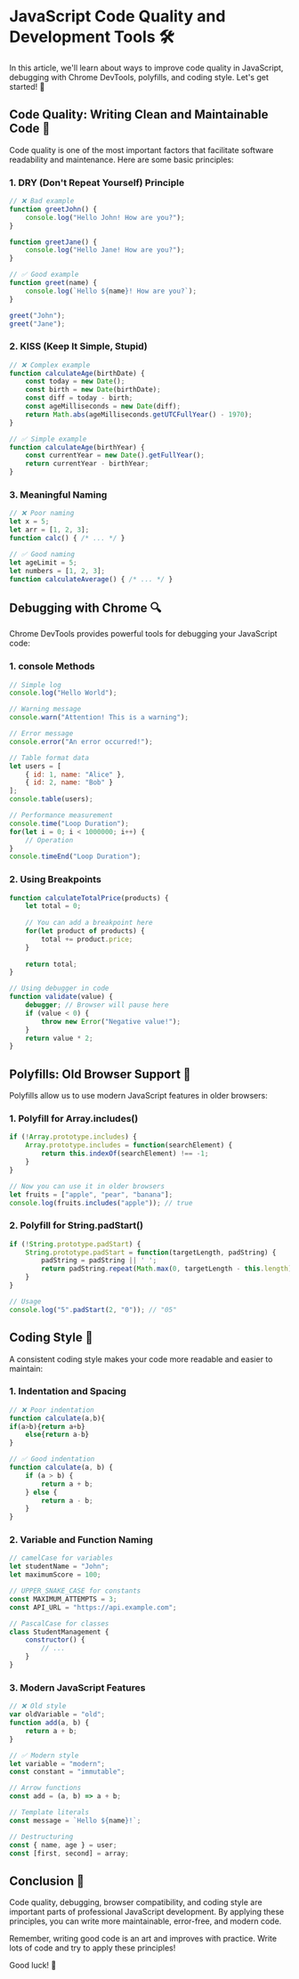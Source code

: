 # JavaScript Code Quality and Development Tools 🛠️

In this article, we'll learn about ways to improve code quality in JavaScript, debugging with Chrome DevTools, polyfills, and coding style. Let's get started! 👋

## Code Quality: Writing Clean and Maintainable Code 📝

Code quality is one of the most important factors that facilitate software readability and maintenance. Here are some basic principles:

### 1. DRY (Don't Repeat Yourself) Principle

```javascript
// ❌ Bad example
function greetJohn() {
    console.log("Hello John! How are you?");
}

function greetJane() {
    console.log("Hello Jane! How are you?");
}

// ✅ Good example
function greet(name) {
    console.log(`Hello ${name}! How are you?`);
}

greet("John");
greet("Jane");
```

### 2. KISS (Keep It Simple, Stupid)

```javascript
// ❌ Complex example
function calculateAge(birthDate) {
    const today = new Date();
    const birth = new Date(birthDate);
    const diff = today - birth;
    const ageMilliseconds = new Date(diff);
    return Math.abs(ageMilliseconds.getUTCFullYear() - 1970);
}

// ✅ Simple example
function calculateAge(birthYear) {
    const currentYear = new Date().getFullYear();
    return currentYear - birthYear;
}
```

### 3. Meaningful Naming

```javascript
// ❌ Poor naming
let x = 5;
let arr = [1, 2, 3];
function calc() { /* ... */ }

// ✅ Good naming
let ageLimit = 5;
let numbers = [1, 2, 3];
function calculateAverage() { /* ... */ }
```

## Debugging with Chrome 🔍

Chrome DevTools provides powerful tools for debugging your JavaScript code:

### 1. console Methods

```javascript
// Simple log
console.log("Hello World");

// Warning message
console.warn("Attention! This is a warning");

// Error message
console.error("An error occurred!");

// Table format data
let users = [
    { id: 1, name: "Alice" },
    { id: 2, name: "Bob" }
];
console.table(users);

// Performance measurement
console.time("Loop Duration");
for(let i = 0; i < 1000000; i++) {
    // Operation
}
console.timeEnd("Loop Duration");
```

### 2. Using Breakpoints

```javascript
function calculateTotalPrice(products) {
    let total = 0;
    
    // You can add a breakpoint here
    for(let product of products) {
        total += product.price;
    }
    
    return total;
}

// Using debugger in code
function validate(value) {
    debugger; // Browser will pause here
    if (value < 0) {
        throw new Error("Negative value!");
    }
    return value * 2;
}
```

## Polyfills: Old Browser Support 🔄

Polyfills allow us to use modern JavaScript features in older browsers:

### 1. Polyfill for Array.includes()

```javascript
if (!Array.prototype.includes) {
    Array.prototype.includes = function(searchElement) {
        return this.indexOf(searchElement) !== -1;
    }
}

// Now you can use it in older browsers
let fruits = ["apple", "pear", "banana"];
console.log(fruits.includes("apple")); // true
```

### 2. Polyfill for String.padStart()

```javascript
if (!String.prototype.padStart) {
    String.prototype.padStart = function(targetLength, padString) {
        padString = padString || ' ';
        return padString.repeat(Math.max(0, targetLength - this.length)) + this;
    }
}

// Usage
console.log("5".padStart(2, "0")); // "05"
```

## Coding Style 🎨

A consistent coding style makes your code more readable and easier to maintain:

### 1. Indentation and Spacing

```javascript
// ❌ Poor indentation
function calculate(a,b){
if(a>b){return a+b}
    else{return a-b}
}

// ✅ Good indentation
function calculate(a, b) {
    if (a > b) {
        return a + b;
    } else {
        return a - b;
    }
}
```

### 2. Variable and Function Naming

```javascript
// camelCase for variables
let studentName = "John";
let maximumScore = 100;

// UPPER_SNAKE_CASE for constants
const MAXIMUM_ATTEMPTS = 3;
const API_URL = "https://api.example.com";

// PascalCase for classes
class StudentManagement {
    constructor() {
        // ...
    }
}
```

### 3. Modern JavaScript Features

```javascript
// ❌ Old style
var oldVariable = "old";
function add(a, b) {
    return a + b;
}

// ✅ Modern style
let variable = "modern";
const constant = "immutable";

// Arrow functions
const add = (a, b) => a + b;

// Template literals
const message = `Hello ${name}!`;

// Destructuring
const { name, age } = user;
const [first, second] = array;
```

## Conclusion 🎉

Code quality, debugging, browser compatibility, and coding style are important parts of professional JavaScript development. By applying these principles, you can write more maintainable, error-free, and modern code.

Remember, writing good code is an art and improves with practice. Write lots of code and try to apply these principles!

Good luck! 🚀